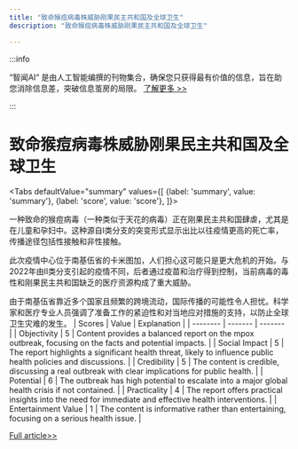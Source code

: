 ```yaml
---
title: "致命猴痘病毒株威胁刚果民主共和国及全球卫生"
description: "致命猴痘病毒株威胁刚果民主共和国及全球卫生"

---
```



:::info

“智闻AI“ 是由人工智能编撰的刊物集合，确保您只获得最有价值的信息，旨在助您消除信息差，突破信息茧房的局限。  [了解更多 >>](/)

:::

# 致命猴痘病毒株威胁刚果民主共和国及全球卫生


<Tabs
	defaultValue="summary"
	values={[
	{label: 'summary', value: 'summary'},
	{label: 'score', value: 'score'},
]}>
<TabItem value="summary">


一种致命的猴痘病毒（一种类似于天花的病毒）正在刚果民主共和国肆虐，尤其是在儿童和孕妇中。这种源自I类分支的突变形式显示出比以往疫情更高的死亡率，传播途径包括性接触和非性接触。

此次疫情中心位于南基伍省的卡米图加，人们担心这可能只是更大危机的开始。与2022年由II类分支引起的疫情不同，后者通过疫苗和治疗得到控制，当前病毒的毒性和刚果民主共和国缺乏的医疗资源构成了重大威胁。

由于南基伍省靠近多个国家且频繁的跨境流动，国际传播的可能性令人担忧。科学家和医疗专业人员强调了准备工作的紧迫性和对当地应对措施的支持，以防止全球卫生灾难的发生。
</TabItem>
<TabItem value="score">
	| Scores     | Value   | Explanation |
	| -------- | ------- | ------- |
	| Objectivity  | 5    | Content provides a balanced report on the mpox outbreak, focusing on the facts and potential impacts.    |
	| Social Impact | 5     | The report highlights a significant health threat, likely to influence public health policies and discussions.    |
	| Credibility    | 5    | The content is credible, discussing a real outbreak with clear implications for public health.    |
	| Potential    | 6    | The outbreak has high potential to escalate into a major global health crisis if not contained.    |
	| Practicality    | 4    | The report offers practical insights into the need for immediate and effective health interventions.    |
	| Entertainment Value    | 1    | The content is informative rather than entertaining, focusing on a serious health issue.    |
</TabItem>
</Tabs>

[Full article>>](https://www.theguardian.com/global-development/article/2024/jun/26/democratic-republic-congo-drc-virulent-strain-mpox-monkeypox-virus-killing-children-miscarriages)
